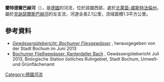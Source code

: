 {{No footnotes|time=2020-08-13T05:15:32+00:00}}
{{Coord|51.419295|N|7.212407|E|display=title}}

'''蘭特德爾巴赫河'''（{{lang-de|Ranterdeller Bach}}），是[[德國|德國]]的河流，位於該國西部，處於[[北萊茵-威斯特法倫州|北萊茵-威斯特法倫州]]，屬於[[克訥瑟爾斯巴赫河|克訥瑟爾斯巴赫河]]的左支流，河道全長2.1公里，流域面積1.3平方公里。

==參考資料==
* [https://www.bochum.de/C125830C0042AB74/vwContentByKey/W29AJFVS764BOCMDE/$FILE/Gewaesserguetebericht_textteil.pdf ''Gewässergütebericht: Bochumer Fliesgewässer''] {{Wayback|url=https://www.bochum.de/C125830C0042AB74/vwContentByKey/W29AJFVS764BOCMDE/$FILE/Gewaesserguetebericht_textteil.pdf |date=20210714083022 }}, herausgegeben von der Stadt Bochum im Juni 2013
* [https://www.bochum.de/C125830C0042AB74/vwContentByKey/W29AJFVS764BOCMDE/$FILE/Gewaesserguetebericht_textteil.pdf#page=26 Bochumer Fließgewässer: Ranterdeller Bach] {{Wayback|url=https://www.bochum.de/C125830C0042AB74/vwContentByKey/W29AJFVS764BOCMDE/$FILE/Gewaesserguetebericht_textteil.pdf#page=26 |date=20210714083022 }}, Gewässergütebericht Juli 2013, Biologische Station östliches Ruhrgebiet, Stadt Bochum, Umwelt- und Grünflächenamt

{{Germany-geo-stub}}
[[Category:德國河流|Category:德國河流]]